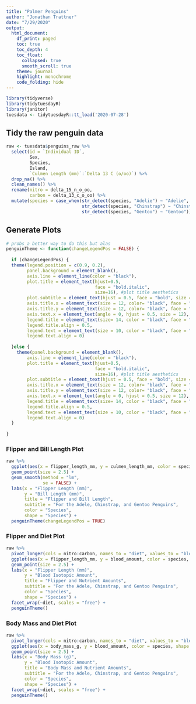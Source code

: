 ```yaml
---
title: "Palmer Penguins"
author: "Jonathan Trattner"
date: "7/29/2020"
output: 
  html_document:
    df_print: paged
    toc: true
    toc_depth: 4
    toc_float:
      collapsed: true
      smooth_scroll: true
    theme: journal
    highlight: monochrome
    code_folding: hide
---
```


```r

library(tidyverse)
library(tidytuesdayR)
library(janitor)
tuesdata <- tidytuesdayR::tt_load('2020-07-28')

```

## Tidy the raw penguin data

```r

raw <- tuesdata$penguins_raw %>%
  select(id = `Individual ID`, 
         Sex,
         Species,
         Island,
         `Culmen Length (mm)`:`Delta 13 C (o/oo)`) %>% 
  drop_na() %>%
  clean_names() %>%
  rename(nitro = delta_15_n_o_oo,
         carbon = delta_13_c_o_oo) %>%
  mutate(species = case_when(str_detect(species, "Adelie") ~ "Adelie",
                             str_detect(species, "Chinstrap") ~ "Chinstrap",
                             str_detect(species, "Gentoo") ~ "Gentoo"))
```

## Generate Plots

```r

# probs a better way to do this but alas
penguinTheme <- function(changeLegendPos = FALSE) {
  
  if (changeLegendPos) {
  theme(legend.position = c(0.9, 0.2),
        panel.background = element_blank(),
        axis.line = element_line(color = "black"),
        plot.title = element_text(hjust=0.5, 
                                  face = "bold.italic", 
                                  size=16), #plot title aesthetics
        plot.subtitle = element_text(hjust = 0.5, face = "bold", size = 12), #plot subtitle aesthetics
        axis.title.x = element_text(size = 12, color= "black", face = "bold"), #x axis title aesthetics
        axis.title.y = element_text(size = 12, color= "black", face = "bold"), #y axis title aesthetics
        axis.text.x = element_text(angle = 0, hjust = 0.5, size = 12),
        legend.title = element_text(size= 14, color = "black", face = "bold"),
        legend.title.align = 0.5,
        legend.text = element_text(size = 10, color = "black", face = "bold"),
        legend.text.align = 0)
    
  }else {
    theme(panel.background = element_blank(),
        axis.line = element_line(color = "black"),
        plot.title = element_text(hjust=0.5, 
                                  face = "bold.italic", 
                                  size=16), #plot title aesthetics
        plot.subtitle = element_text(hjust = 0.5, face = "bold", size = 12), #plot subtitle aesthetics
        axis.title.x = element_text(size = 12, color= "black", face = "bold"), #x axis title aesthetics
        axis.title.y = element_text(size = 12, color= "black", face = "bold"), #y axis title aesthetics
        axis.text.x = element_text(angle = 0, hjust = 0.5, size = 12),
        legend.title = element_text(size= 14, color = "black", face = "bold"),
        legend.title.align = 0.5,
        legend.text = element_text(size = 10, color = "black", face = "bold"),
        legend.text.align = 0)
  }
  
}

```

### Flipper and Bill Length Plot

```r

raw %>% 
  ggplot(aes(x = flipper_length_mm, y = culmen_length_mm, color = species, shape = species)) +
  geom_point(size = 2.5) + 
  geom_smooth(method = "lm", 
              se = FALSE) +
  labs(x = "Flipper Length (mm)",
       y = "Bill Length (mm)",
       title = "Flipper and Bill Length",
       subtitle = "For the Adele, Chinstrap, and Gentoo Penguins",
       color = "Species",
       shape = "Species") +
  penguinTheme(changeLegendPos = TRUE)

```

### Flipper and Diet Plot

```r

raw %>% 
  pivot_longer(cols = nitro:carbon, names_to = "diet", values_to = "blood_amount") %>%
  ggplot(aes(x = flipper_length_mm, y = blood_amount, color = species, shape = species)) +
  geom_point(size = 2.5) +
  labs(x = "Flipper Length (mm)",
       y = "Blood Isotopic Amount",
       title = "Flipper and Nutrient Amounts",
       subtitle = "For the Adele, Chinstrap, and Gentoo Penguins",
       color = "Species",
       shape = "Species") +
  facet_wrap(~diet, scales = "free") +
  penguinTheme()

```

### Body Mass and Diet Plot

```r

raw %>% 
  pivot_longer(cols = nitro:carbon, names_to = "diet", values_to = "blood_amount") %>%
  ggplot(aes(x = body_mass_g, y = blood_amount, color = species, shape = species)) +
  geom_point(size = 2.5) +
  labs(x = "Body Mass (g)",
       y = "Blood Isotopic Amount",
       title = "Body Mass and Nutrient Amounts",
       subtitle = "For the Adele, Chinstrap, and Gentoo Penguins",
       color = "Species",
       shape = "Species") +
  facet_wrap(~diet, scales = "free") +
  penguinTheme()

```

